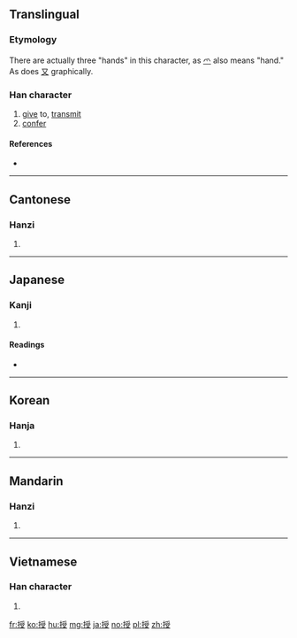 ==Translingual==
===Etymology===
{{Han compound|手|t1=hand|受|ls=psc|c1=s|c2=p}}

There are actually three "hands" in this character, as [[爫]] also means "hand." As does [[又]] graphically.

===Han character===
{{Han char|rn=64|rad=手|as=08|sn=11|four=52047|canj=QBBE|ids=⿰扌受}}

# [[give]] to, [[transmit]]
# [[confer]]

====References====
* {{Han ref|kx=0436.190|dkj=12242|dj=0786.050|hdz=31901.020|uh=6388|ud=25480|bh=B1C2|bd=45506}}

----

==Cantonese==

===Hanzi===
{{yue-hanzi|jyut=sau6|y=sau6}}

# {{defn|lang=yue|sort=手08}}

----

==Japanese==

===Kanji===
{{ja-kanji|grade=5|rs=手08}}

# {{defn|lang=ja|sort=手08}}

====Readings====
* {{ja-readings|goon=[[じゅ]] (ju)|kanon=[[しゅう]] (shū)|kun=[[さずける]] (sazukeru), [[さずかる]] (sazukaru)}}

----

==Korean==

===Hanja===
{{ko-hanja|hangeul=수|eumhun=|rv=su|mr=su|y=swu}}

# {{defn|lang=ko|sort=手08}}

----

==Mandarin==

===Hanzi===
{{cmn-hanzi|pin=[[shòu]] ([[shou4]]), [[bào]] ([[bao4]]), [[fù]] ([[fu4]]), [[pǒu]] ([[pou3]])|wg=shou<sup>4</sup>, pao<sup>4</sup>, fu<sup>4</sup>, p'ou<sup>3</sup>}}

# {{defn|lang=cmn|sort=手08}}

----

==Vietnamese==

===Han character===
{{vi-hantu|[[thụ]], [[thọ]], [[thò]]|rs=手08}}

# {{defn|lang=vi|sort=手08}}

[[fr:授]]
[[ko:授]]
[[hu:授]]
[[mg:授]]
[[ja:授]]
[[no:授]]
[[pl:授]]
[[zh:授]]